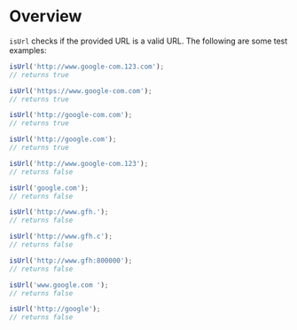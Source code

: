 <Meta title="Modules/Validation/isUrl" />

# Overview

`isUrl` checks if the provided URL is a valid URL. The following are some test examples:

```js
isUrl('http://www.google-com.123.com');
// returns true

isUrl('https://www.google-com.com');
// returns true

isUrl('http://google-com.com');
// returns true

isUrl('http://google.com');
// returns true

isUrl('http://www.google-com.123');
// returns false

isUrl('google.com');
// returns false

isUrl('http://www.gfh.');
// returns false

isUrl('http://www.gfh.c');
// returns false

isUrl('http://www.gfh:800000');
// returns false

isUrl('www.google.com ');
// returns false

isUrl('http://google');
// returns false
```
